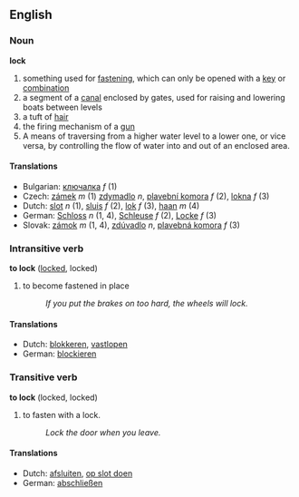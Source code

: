 ==English==

===Noun===
'''lock'''

# something used for [[fasten]]ing, which can only be opened with a [[key]] or [[combination]]
# a segment of a [[canal]] enclosed by gates, used for raising and lowering boats between levels
# a tuft of [[hair]]
# the firing mechanism of a [[gun]]
# A means of traversing from a higher water level to a lower one, or vice versa, by controlling the flow of water into and out of an enclosed area.

====Translations====

*Bulgarian: [[ключалка]] ''f'' (1)
*Czech: [[zámek]]  ''m'' (1) [[zdymadlo]] ''n'', [[plavební komora]] ''f''  (2), [[lokna]] ''f'' (3)
*Dutch: [[slot]] ''n'' (1), [[sluis]] ''f'' (2), [[lok]] ''f'' (3), [[haan]] ''m'' (4)
*German: [[Schloss]] ''n'' (1, 4), [[Schleuse]] ''f'' (2), [[Locke]] ''f'' (3)
*Slovak: [[zámok]]  ''m'' (1, 4), [[zdúvadlo]] ''n'',  [[plavebná komora]] ''f'' (3)

===Intransitive verb===
'''to lock''' ([[locked]], locked)

# to become fastened in place
#: ''If you put the brakes on too hard, the wheels will lock.''

====Translations====
*Dutch: [[blokkeren]], [[vastlopen]]
*German: [[blockieren]]

===Transitive verb===
'''to lock''' (locked, locked)

# to fasten with a lock.
#: ''Lock the door when you leave.''

====Translations====
*Dutch: [[afsluiten]], [[op slot doen]]
*German: [[abschließen]]
